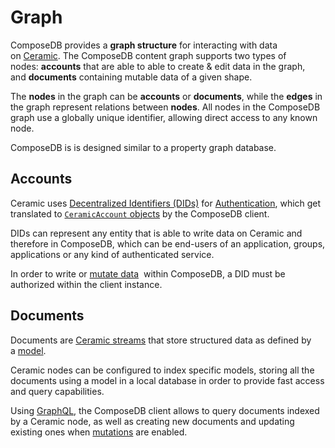 # Graph
ComposeDB provides a **graph structure** for interacting with data on [Ceramic](https://ceramic.network/). The ComposeDB content graph supports two types of nodes: **accounts** that are able to able to create & edit data in the graph, and **documents** containing mutable data of a given shape.

The **nodes** in the graph can be **accounts** or **documents**, while the **edges** in the graph represent relations between **nodes**. All nodes in the ComposeDB graph use a globally unique identifier, allowing direct access to any known node.

ComposeDB is is designed similar to a property graph database.

## Accounts

Ceramic uses [Decentralized Identifiers (DIDs)](https://w3c.github.io/did-core/) for [Authentication](./guides/composedb-client/user-sessions.mdx), which get translated to [`CeramicAccount` objects](./guides/data-interactions/queries.mdx#ceramicaccount-object) by the ComposeDB client.

DIDs can represent any entity that is able to write data on Ceramic and therefore in ComposeDB, which can be end-users of an application, groups, applications or any kind of authenticated service.

In order to write or [mutate data](./guides/data-interactions/mutations.mdx)  within ComposeDB, a DID must be authorized within the client instance.

## Documents

Documents are [Ceramic streams](https://developers.ceramic.network/learn/advanced/overview/#streams) that store structured data as defined by a [model](./guides/data-modeling/introduction-to-modeling).

Ceramic nodes can be configured to index specific models, storing all the documents using a model in a local database in order to provide fast access and query capabilities.

Using [GraphQL](https://graphql.org/), the ComposeDB client allows to query documents indexed by a Ceramic node, as well as creating new documents and updating existing ones when [mutations](./guides/data-interactions/mutations.mdx) are enabled. 
